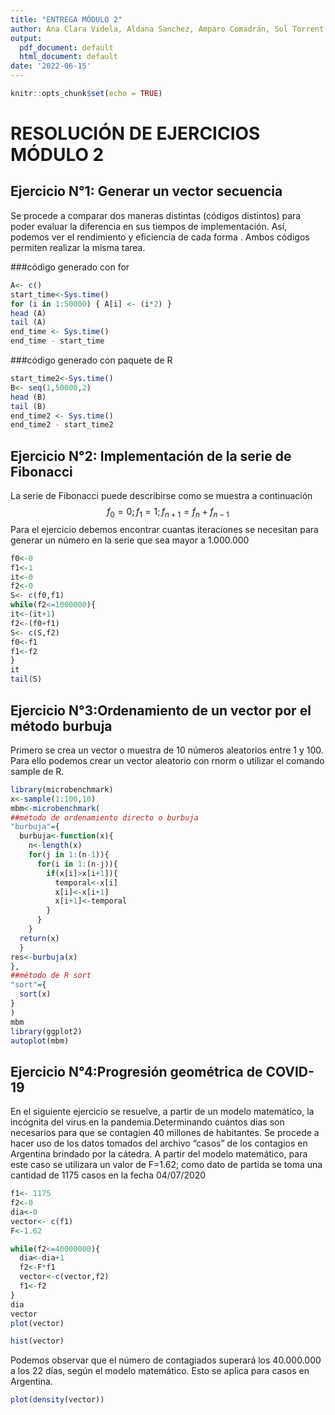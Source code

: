 ---
title: "ENTREGA MÓDULO 2"
author: Ana Clara Videla, Aldana Sanchez, Amparo Comadrán, Sol Torrent
output:
  pdf_document: default
  html_document: default
date: '2022-06-15'
---

```{r setup, include=FALSE}
knitr::opts_chunk$set(echo = TRUE)
```
# RESOLUCIÓN DE EJERCICIOS MÓDULO 2 
## Ejercicio N°1: Generar un vector secuencia 
  Se procede a comparar dos maneras distintas (códigos distintos) para poder 
  evaluar la diferencia en sus tiempos de implementación. Así, podemos ver
  el rendimiento y eficiencia de cada forma . Ambos códigos permiten realizar
  la misma tarea.
  
###código generado con for
```{r}
A<- c()
start_time<-Sys.time()
for (i in 1:50000) { A[i] <- (i*2) }
head (A)
tail (A)
end_time <- Sys.time()
end_time - start_time
```
###código generado con paquete de R 
```{r manera2}
start_time2<-Sys.time()
B<- seq(1,50000,2)
head (B)
tail (B)
end_time2 <- Sys.time()
end_time2 - start_time2
```
## Ejercicio N°2: Implementación de la serie de Fibonacci 

La serie de Fibonacci puede describirse como se muestra a continuación 
$$
f_{0}=0;
f_{1}=1;f_{n+1}=f_{n}+f_{n-1}
$$ 
Para el ejercicio debemos encontrar cuantas iteraciones se necesitan para 
generar un número en la serie que sea mayor a 1.000.000

```{r Fibonacci}
f0<-0
f1<-1
it<-0
f2<-0
S<- c(f0,f1)
while(f2<=1000000){
it<-(it+1)
f2<-(f0+f1)
S<- c(S,f2)
f0<-f1
f1<-f2
}
it
tail(S)

```

## Ejercicio N°3:Ordenamiento de un vector por el método burbuja  
Primero se crea un vector o muestra de 10 números aleatorios entre 1 y 100.
Para ello podemos crear un vector aleatorio con rnorm o utilizar el comando
sample de R. 

```{r ordenamiento}
library(microbenchmark)
x<-sample(1:100,10)
mbm<-microbenchmark(
##método de ordenamiento directo o burbuja
"burbuja"={
  burbuja<-function(x){
    n<-length(x)
    for(j in 1:(n-1)){
      for(i in 1:(n-j)){
        if(x[i]>x[i+1]){
          temporal<-x[i]
          x[i]<-x[i+1]
          x[i+1]<-temporal
        }
      }
    }
  return(x)  
  }
res<-burbuja(x) 
},
##método de R sort
"sort"={
  sort(x)
}
)
mbm
library(ggplot2)
autoplot(mbm)

```

## Ejercicio N°4:Progresión geométrica de COVID-19
En el siguiente ejercicio se resuelve, a partir de un modelo matemático, la
incógnita del virus en la pandemia.Determinando cuántos dias son
necesarios para que se contagien 40 millones de habitantes. Se procede a hacer
uso de los datos tomados del archivo "casos" de los contagios en
Argentina brindado por la cátedra. 
A partir del modelo matemático, para este caso se utilizara un valor de F=1.62; 
como dato de partida se toma una cantidad de 1175 casos en la fecha 04/07/2020



```{r covid}
f1<- 1175
f2<-0
dia<-0
vector<- c(f1)
F<-1.62

while(f2<=40000000){
  dia<-dia+1
  f2<-F*f1
  vector<-c(vector,f2)
  f1<-f2
}
dia
vector
plot(vector)

```

```{r}
hist(vector)
```


Podemos observar que el número de contagiados superará los 40.000.000
a los 22 días, según el modelo matemático. Esto se aplica para casos en
Argentina. 



```{r}
plot(density(vector))
```